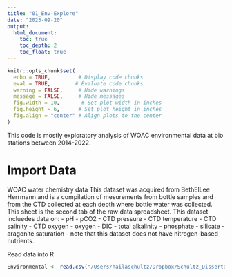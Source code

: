 ```yaml
---
title: "01_Env-Explore"
date: "2023-09-20"
output:
  html_document:
    toc: true
    toc_depth: 2
    toc_float: true
---
```


```r
knitr::opts_chunk$set(
  echo = TRUE,         # Display code chunks
  eval = TRUE,        # Evaluate code chunks
  warning = FALSE,     # Hide warnings
  message = FALSE,     # Hide messages
  fig.width = 10,       # Set plot width in inches
  fig.height = 6,      # Set plot height in inches
  fig.align = "center" # Align plots to the center
)
```

This code is mostly exploratory analysis of WOAC environmental data at bio stations between 2014-2022.

# Import Data

WOAC water chemistry data
This dataset was acquired from BethElLee Herrmann and is a compilation of mesurements from bottle samples and from the CTD collected at each depth where bottle water was collected. This sheet is the second tab of the raw data spreadsheet. This dataset incluedes data on:
- pH
- pCO2
- CTD pressure
- CTD temperature
- CTD salinity
- CTD oxygen
- oxygen
- DIC
- total alkalinity
- phosphate
- silicate
- aragonite saturation
- note that this dataset does not have nitrogen-based nutrients.

Read data into R
```r
Environmental <- read.csv("/Users/hailaschultz/Dropbox/Schultz_Dissertation/Data_Analysis/Schultz_dissertation-2/data/WOAC_Chem_data_2014-2022_all-niskins.csv")
```


